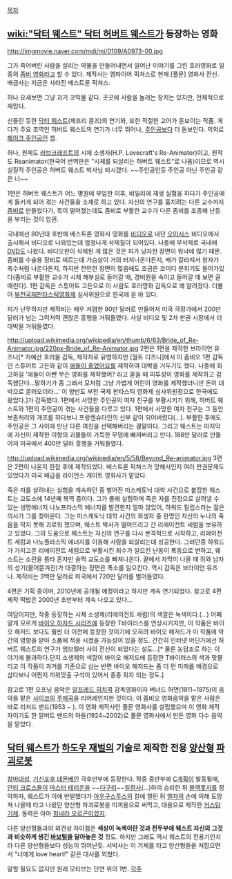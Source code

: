 [[목차]]
== [[wiki:"닥터 웨스트" 닥터 허버트 웨스트]]가 등장하는 영화 ==
http://imgmovie.naver.com/mdi/mi/0109/A0973-00.jpg

그가 죽어버린 사람을 살리는 약물을 만들어내면서 일어난 이야기를 그린 호러영화로 일종의 [[좀비 영화]]라고 할 수 있다. 제작사는 엠파이어 픽쳐스로 현재 [풀문] 영화사 전신. 배급사는 지금은 사라진 베스트론 픽쳐스.

허나 요새보면 그냥 괴기 코믹물 같다. 곳곳에 사람을 놀래는 장치는 있지만, 전체적으로 재밌다.

신들린 듯한 [[닥터 웨스트]](제프리 콤즈)의 연기와, 또한 적절한 고어가 돋보이는 작품. 게다가 주요 조역인 허버트 웨스트의 연기가 너무 뛰어나, [[주인공]]보다 더 돋보인다. 의외로 [[페이크 주인공]]인 셈.

허나, 원제도 [[러브크래프트]]의 시체 소생자(H.P. Lovecraft's Re-Animator)이고, 원작도 Reanimator(한국어 번역판은 "시체를 되살리는 허버트 웨스트"로 나옴)이므로 역시 실질적 주인공은 허버트 웨스트 박사님 되시겠다. ~~주인공인듯 주인공 아닌 주인공 같은 너~~ 

1편은 허버트 웨스트가 어느 병원에 부임한 이후, 비밀리에 재생 실험을 하다가 주인공에게 들키게 되어 겪는 사건들을 소재로 하고 있다. 자신의 연구를 훔치려는 다른 교수까지 [[좀비]]로 만들었다가, 목이 떨어졌는데도 좀비로 부활한 교수가 다른 좀비를 조종해 난동을 부리는 것이 압권.

국내에선 80년대 후반에 베스트론 영화사 영화를 [[비디오]]로 내던 [[오아시스]] 비디오에서 출시해서 비디오로 나와있는데 엄청나게 삭제질이 되어있다. 나중에 무삭제로 국내에 [[DVD]]도 나왔다. 비디오판이 삭제된 게 많은 것은 피가 낭자한 장면이 워낙에 많기 때문. 좀비를 수술용 장비로 찌르는데 가슴살이 거의 터져나온다든지, 배가 갈라져서 창자가 촉수처럼 나온다든지, 하지만 잔인한 장면이 많음에도 조금은 코미디 분위기도 들어가있다(좀비로 부활한 교수가 시체 해부실로 들어갈 때, 경비원을 속이고 들어갈 때 보면 골때린다). 1편 감독은 스튜어트 고든으로 이 사람도 호러영화 감독으로 꽤 알려졌다. 더불어 [[부천국제판타스틱영화제]] 심사위원으로 한국에 온 바 있다.

피가 난무하지만 제작비는 매우 저렴한 90만 달러로 만들어져 미국 극장가에서 200만 달러가 넘는 그럭저럭 괜찮은 흥행을 거둬들였다. 사실 비디오 및 2차 판권 시장에서 더 대박을 거둬들였다.

http://upload.wikimedia.org/wikipedia/en/thumb/6/63/Bride_of_Re-Animator.jpg/220px-Bride_of_Re-Animator.jpg
2편은 1편을 제작한 브라이언 유즈나[* 저예산 호러물 감독, 제작자로 유명하지만 [월트 디즈니]에서 이 좀비오 1편 감독인 스튜어트 고든와 같이 [[애들이 줄었어요]]를 제작하여 대박을 거두기도 했다. 나중에 회고하길 '애들이 아빤 무슨 영화를 제작했어? 라고 묻을 때 피투성이 영화를 제작하고 감독했단다...말하기가 좀 그래서 모처럼 그냥 가볍게 어린이 영화를 제작했더니만 돈이 대박으로 굴러오더라...' 이 양반도 부천 국제 판타스틱 영화제 심사위원장으로 한국에도 왔었다.]가 감독했다. 1편에서 사망한 주인공의 여자 친구를 부활시키기 위해, 허버트 웨스트와 1편의 주인공이 겪는 사건들을 다루고 있다. 1편에서 사망한 여자 친구는 그 동안 보존처리와 개조를 하다보니 프랑켄슈타인의 신부 같이 되어버렸다(…). 부활한 후에도 주인공은 그 사이에 만난 다른 여친을 선택해버리는 결말이다. 그리고 웨스트는 마지막에 자신이 제작한 이형의 괴물들이 가득한 무덤에 빠져버리고 만다. 188만 달러로 만들어져 미국에서 400만 달러 흥행을 거둬들였다.

http://upload.wikimedia.org/wikipedia/en/5/58/Beyond_Re-animator.jpg
3편은 2편이 나온지 한참 후에 제작되었다. 베스트론 픽쳐스가 망해서인지 여러 판권문제도 있었다가 미국 배급을 라이언스 게이트 영화사가 맡았다.

죽은 자를 살려내는 실험을 계속하던 중 벌어진 미스케토닉 대학 사건으로 붙잡힌 웨스트는 교도소에 14년째 복역 중이다. 그가 몰래 실험하며 죽은 자를 진정으로 살려낼 수 있는 생명에너지 나노프라스믹 에너지를 발견한지 얼마 않있어, 하워드 필립스라는 젊은 의사가 그를 찾아온다. 그는 미스케토닉 대학 사건의 희생자 중 한명인 자신의 누나의 죽음을 막지 못해 괴로워 했으며, 웨스트 박사가 떨어뜨리고 간 리에이전트 세럼을 보유하고 있었다. 그의 도움으로 웨스트는 자신의 연구를 다시 본격적으로 시작하고, 리에이전트 세럼과 나노플라스믹 에너지를 이용해 사람을 되살리는데 성공한다. 그러던중 하워드가 가지고온 리에이전트 세럼으로 부활시킨 죄수가 일으킨 난동이 폭동으로 변하고, 웨스트는 소란을 틈타 혼자만 슬쩍 교도소를 빠져나온다. 끝에서 자막이 나올 때 쥐와 남자의 성기(물어뜯겨진)가 대결하는 장면은 폭소를 일으킨다. 역시 감독은 브라이언 유즈나. 제작비는 3백만 달러로 미국에서 720만 달러를 벌어들였다.

4편은 기획 중이며, 2010년에 공개될 예정이라고 하지만 계속 연기되었다. 참고로 4편 제작 떡밥은 2000년 초반부터 계속 나오고 있다...

여담이지만, 작중 등장하는 시체 소생제(리에이전트 세럼)의 색깔은 녹색이다.(...) 어째 알게 모르게 [[바이오 하자드 시리즈]]에 등장한 T바이러스를 연상시키지만, 이 작품은 바이오 해저드 보다도 훨씬 더 이전에 등장한 것이기에 오히려 바이오 해저드가 이 작품에 약간의 영향을 받아 소품에 적용 시켰을 가능성이 있을 정도. 간간히 인터넷 어딘가에선 허버트 웨스트의 연구가 엄브렐러 사의 전신이 되었다는 설도…[* 물론 농담조로 하는 이야기에 불과하다.단지 소생제의 색깔이 바이오 해저드에 등장한 T바이러스의 색과 맞물리고 이 작품이 과거를 기준으로 삼는 반면 바이오 해저드는 좀 더 먼 미래를 배경으로 삼다보니 어쩐지 끼워맞출 구석이 있어서 종종 회자 되는 정도.]

{{{#!html
<iframe width="640" height="360" src="//www.youtube.com/embed/UlU1LRR2-Es?feature=player_detailpage" frameborder="0" allowfullscreen></iframe>
}}}
참고로 1편 오프닝 음악은 [[알프레드 히치콕]] 감독영화이자 버너드 허먼(1911~1975)이 음악을 맡은 [[사이코]]의 [http://www.youtube.com/watch?v=RnYpF758Os0 주제곡]을 리어레인지한 것이다. 이 좀비오 영화음악을 맡은 사람은 바로 리처드 밴드(1953 ~ ). 이 영화 제작사인 풀문 영화사를 설립했으며 이 영화 제작자이기도 한 알버트 밴드의 아들(1924~2002)로 풀문 영화사에서 만든 영화 다수 음악을 맡았다.
==  [[닥터 웨스트]]가 [[하도우 재벌]]의 기술로 제작한 전용 [[양산형]] [[파괴로봇]] ==
[[참마대성]], [[기신포후 데몬베인]] 극후반부에 등장한다.
작중 중반부에 [[C계획]]이 발동될때, [[안티 크로스]]들이 [[마스터 테리온]]을 ~~[[다구리]]~~[[일점사]](...)하여 승리한 뒤 [[블랙롯지]]를 장악하자, 웨스트가 이에 반발했다가 [[아우구스투스]]의 칼에 찔린 뒤 [[엘자]]의 손에 의해 도망쳐 나올때 타고 나왔던 양산형 파괴로봇을 미끼용으로 써먹고, 대용으로 제작한 [[커스텀 기체]]. 동력은 아마 [[힘내라 오르곤]]이겠지.

다른 양산형들과의 외견상 차이점은 '''색상이 녹색이란 것과 전두부에 웨스트 자신의 그것과 비슷하게 생긴 [[바보털]]을 달아놓은 것''' 정도. 하지만 그래도 역시 웨스트의 전용기인지라 다른 양산형들보다 성능이 뛰어난듯.  서박사는 이 기체를 타고 양산형들을 쳐잡으면서 "너에게 love heart!" 같은 대사를 외쳤다.

말할 필요도 없지만 원래 모티브는 단연 위의 1번.
[[각주]]
